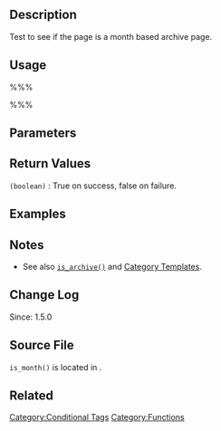 {{Languages|
{{en|Function_Reference/is month}}
{{ja|関数リファレンス/is month}}
}}

==Description==
Test to see if the page is a month based archive page.

==Usage==
%%%<?php is_month(); ?>%%%

==Parameters==

==Return Values==
; <tt>(boolean)</tt> : True on success, false on failure.

==Examples==

==Notes==
* See also <tt>[[Function Reference/is_archive|is_archive()]]</tt> and [[Category Templates]].

==Change Log==
Since: 1.5.0

== Source File ==
<!-- Need links to current source code files -->
<tt>is_month()</tt> is located in {{Trac|wp-includes/functions.php}}.

==Related==

{{Conditional Tags}}

{{Tag Footer}}

[[Category:Conditional Tags]]
[[Category:Functions]]